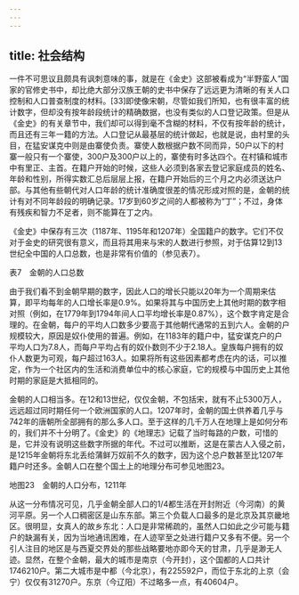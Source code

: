 ```yaml
---
---
---
```

title: 社会结构
---



一件不可思议且颇具有讽刺意味的事，就是在《金史》这部被看成为“半野蛮人”国家的官修史书中，却比绝大部分汉族王朝的史书中保存了远远更为清晰的有关人口控制和人口普查制度的材料。[33]即使像宋朝，尽管如我们所知，也有很丰富的统计数字，但却没有按年龄段统计的精确数据，也没有类似的人口登记政策。但是从《金史》的有关章节中，我们却可以得到毫不含糊的材料，不仅有按年龄的统计，而且还有三年一籍的方法。人口登记从最基层的统计做起，也就是说，由村里的头目，在猛安谋克中则是由寨使负责。寨使人数根据户数不同而异，50户以下的村寨一般只有一个寨使，300户及300户以上的，寨使有时多达四个。在村镇和城市中有里正、主首。在籍户开始的时候，这些人必须到各家去登记家庭成员的姓名、年龄和性别，所得实数汇总后层层上报，在籍户开始后的三个月之内必须送达户部。与其他有些朝代对人口年龄的统计准确度很差的情况形成对照的是，金朝的统计有对不同年龄段的明确记录。17岁到60岁之间的人都被称为“丁”；不过，身体有残疾和智力不足者，则不能算在丁之内。

《金史》中保存有三次（1187年、1195年和1207年）全国籍户的数字。它们不仅对于金史的研究很有意义，而且将其用来与宋的人数进行参照，对于估算12到13世纪全中国的人口总数，也是非常有价值的（参见表7）。

表7　金朝的人口总数



由于我们看不到金朝早期的数字，因此人口的增长只能以20年为一个周期来估算，即平均每年的人口增长率是0.9%。如果将其与中国历史上其他时期的数字相对照（例如，在1779年到1794年间人口平均增长率是0.87%），这个数字肯定是合理的。在金朝，每户的平均人口数多少要高于其他朝代通常的五到六人。金朝的户规模较大，原因是奴仆使用的普遍。例如，在1183年的籍户中，猛安谋克户的户平均人口为7.8人，而每户平均占有的奴仆数则不少于2.18人。皇族每户拥有的奴仆人数更为可观，每户超过163人。如果将所有这些因素都考虑在内的话，可以推定，作为一个社区内的生活和消费单位中的核心家庭，它的规模与中国历史上其他时期的家庭是大抵相同的。

金朝的人口相当多。在12和13世纪，仅仅金朝，不包括宋，就有不止5300万人，远远超过同时期任何一个欧洲国家的人口。1207年时，金朝的国土供养着几乎与742年的唐朝所全部拥有的那么多人口。至于这样的几千万人在地理上是如何分布的，我们并不十分明了。《金史》的《地理志》记载了当时每路的户数，可惜的是，它并没有说明这些数字所据的年代。不过可以推断，这是在蒙古人入侵之前，是1215年金朝将东北丢给蒲鲜万奴前不久的数字，因为这个总户数甚至比1207年籍户时还多。金朝人口在整个国土上的地理分布可参见地图23。



地图23　金朝的人口分布，1211年

从这一分布情况可见，几乎金朝全部人口的1/4都生活在开封附近（今河南）的黄河平原。另一个人口稠密区是山东东部。第三个负载人口最多的是北京及其京畿地区。很明显，女真人的故乡东北：人口是非常稀疏的，虽然人口如此之少可能与籍户的缺漏有关，因为当地通讯困难，在人迹罕至之处进行籍户又多有不便。另一个引人注目的地区是与西夏交界处的那些战略要地亦即今天的甘肃，几乎是渺无人迹。显然，在整个金朝，最大的城市是南京（今开封），这个国都的人口共计1746210户。第二大城市是中都（今北京），有225592户，而位于东北的上京（会宁）仅仅有31270户。东京（今辽阳）不过略多一点，有40604户。